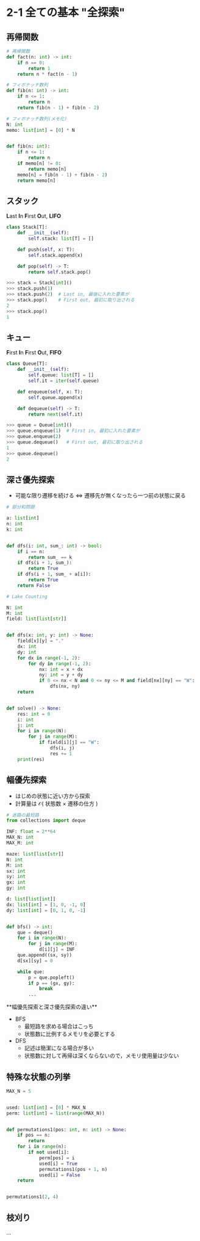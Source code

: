 
# 2-1 全ての基本 "全探索"

## 再帰関数

```python showLineNumbers
# 再帰関数
def fact(n: int) -> int:
    if n == 0:
        return 1
    return n * fact(n - 1)

```

```python showLineNumbers
# フィボナッチ数列
def fib(n: int) -> int:
    if n <= 1:
        return n
    return fib(n - 1) + fib(n - 2)

```

```python showLineNumbers
# フィボナッチ数列(メモ化)
N: int
memo: list[int] = [0] * N


def fib(n: int):
    if n <= 1:
        return n
    if memo[n] != 0:
        return memo[n]
    memo[n] = fib(n - 1) + fib(n - 2)
    return memo[n]

```

## スタック

**L**ast **I**n **F**irst **O**ut, **LIFO**

```python showLineNumbers
class Stack[T]:
    def __init__(self):
        self.stack: list[T] = []

    def push(self, x: T):
        self.stack.append(x)

    def pop(self) -> T:
        return self.stack.pop()

```

```python copy=false
>>> stack = Stack[int]()
>>> stack.push(1)
>>> stack.push(2)  # Last in, 最後に入れた要素が
>>> stack.pop()    # First out, 最初に取り出される
2
>>> stack.pop()
1
```

## キュー

**F**irst **I**n **F**irst **O**ut, **FIFO**

```python showLineNumbers
class Queue[T]:
    def __init__(self):
        self.queue: list[T] = []
        self.it = iter(self.queue)

    def enqueue(self, x: T):
        self.queue.append(x)

    def dequeue(self) -> T:
        return next(self.it)

```

```python copy=false
>>> queue = Queue[int]()
>>> queue.enqueue(1)  # First in, 最初に入れた要素が
>>> queue.enqueue(2)
>>> queue.dequeue()   # First out, 最初に取り出される
1
>>> queue.dequeue()
2
```

## 深さ優先探索

- 可能な限り遷移を続ける \<=\> 遷移先が無くなったら一つ前の状態に戻る

```python showLineNumbers
# 部分和問題

a: list[int]
n: int
k: int


def dfs(i: int, sum_: int) -> bool:
    if i == n:
        return sum_ == k
    if dfs(i + 1, sum_):
        return True
    if dfs(i + 1, sum_ + a[i]):
        return True
    return False

```

```python showLineNumbers
# Lake Counting

N: int
M: int
field: list[list[str]]


def dfs(x: int, y: int) -> None:
    field[x][y] = "."
    dx: int
    dy: int
    for dx in range(-1, 2):
        for dy in range(-1, 2):
            nx: int = x + dx
            ny: int = y + dy
            if 0 <= nx < N and 0 <= ny <= M and field[nx][ny] == "W":
                dfs(nx, ny)
    return


def solve() -> None:
    res: int = 0
    i: int
    j: int
    for i in range(N):
        for j in range(M):
            if field[i][j] == "W":
                dfs(i, j)
                res += 1
    print(res)

```

## 幅優先探索

- はじめの状態に近い方から探索
- 計算量は $\mathcal{O}($ 状態数 $\times$ 遷移の仕方 $)$

```python showLineNumbers
# 迷路の最短路
from collections import deque

INF: float = 2**64
MAX_N: int
MAX_M: int

maze: list[list[str]]
N: int
M: int
sx: int
sy: int
gx: int
gy: int

d: list[list[int]]
dx: list[int] = [1, 0, -1, 0]
dy: list[int] = [0, 1, 0, -1]


def bfs() -> int:
    que = deque()
    for i in range(N):
        for j in range(M):
            d[i][j] = INF
    que.append((sx, sy))
    d[sx][sy] = 0

    while que:
        p = que.popleft()
        if p == (gx, gy):
            break
        ...

```

<Callout>
**幅優先探索と深さ優先探索の違い**

- BFS
  - 最短路を求める場合はこっち
  - 状態数に比例するメモリを必要とする
- DFS
  - 記述は簡潔になる場合が多い
  - 状態数に対して再帰は深くならないので，メモリ使用量は少ない

</Callout>

## 特殊な状態の列挙

```python showLineNumbers
MAX_N = 5


used: list[int] = [0] * MAX_N
perm: list[int] = list(range(MAX_N))


def permutations1(pos: int, n: int) -> None:
    if pos == n:
        return
    for i in range(n):
        if not used[i]:
            perm[pos] = i
            used[i] = True
            permutations1(pos + 1, n)
            used[i] = False
    return


permutations1(2, 4)

```

## 枝刈り

...
